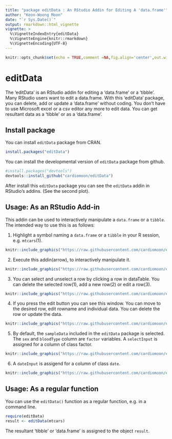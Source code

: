 ```yaml
---
title: "package editData : An RStudio Addin for Editing A 'data.frame'"
author: "Keon-Woong Moon"
date: "`r Sys.Date()`"
output: rmarkdown::html_vignette
vignette: >
  %\VignetteIndexEntry{editData}
  %\VignetteEngine{knitr::rmarkdown}
  %\VignetteEncoding{UTF-8}
---
```


```r
knitr::opts_chunk$set(echo = TRUE,comment =NA,fig.align='center',out.width="70%")
```

# editData


The 'editData' is an RStudio addin for editing a 'data.frame' or a 'tibble'. Many RStudio users want to edit a data.frame. With this 'editData' package, you can delete, add or update a 'data.frame' without coding. You don't have to use Microsoft excel or a csv editor any more to edit data. You can get resultant data as a 'tibble' or as a 'data.frame'.

## Install package

You can install `editData` package from CRAN.
```r
install.packages("editData")
```

You can install the developmental version of `editData` package from github.

```r
#install.packages("devtools")
devtools::install_github("cardiomoon/editData")
```

After install this `editData` package you can see the `editData` addin in RStudio's addins. (See the second plot).

## Usage: As an RStudio Add-in


This addin can be used to interactively manipulate a `data.frame` or a `tibble`. The intended way to use this is as follows:

1. Highlight a symbol naming a `data.frame` or a `tibble` in your R session, e.g. `mtcars`(1).

```r
knitr::include_graphics("https://raw.githubusercontent.com/cardiomoon/editData/master/man/figures/1.png")
```

2. Execute this addin(arrow), to interactively manipulate it.

```r
knitr::include_graphics("https://raw.githubusercontent.com/cardiomoon/editData/master/man/figures/2.png")
```

3. You can select and unselect a row by clicking a row in dataTable. You can delete the selected row(1), add a new row(2) or edit a row(3).

```r
knitr::include_graphics("https://raw.githubusercontent.com/cardiomoon/editData/master/man/figures/3.png")
```

4. If you press the edit button you can see this window. You can move to the desired row, edit rowname and individual data. You can delete the row or update the data.

```r
knitr::include_graphics("https://raw.githubusercontent.com/cardiomoon/editData/master/man/figures/4.png")
```

5. By default, the `sampleData` included in the `editData` package is selected. The `sex` and `bloodType` column are `factor` variables. A `selectInput` is assigned for a column of class factor.

```r
knitr::include_graphics("https://raw.githubusercontent.com/cardiomoon/editData/master/man/figures/5.png")
```

6. A `dateInput` is assigend for a column of class `date`.

```r
knitr::include_graphics("https://raw.githubusercontent.com/cardiomoon/editData/master/man/figures/6.png")
```



## Usage: As a regular function

You can use the `editData()` function as a regular function, e.g. in a command line.

```r
require(editData)
result <- editData(mtcars)
```

The resultant 'tibble' or 'data.frame' is assigned to the object `result`.
